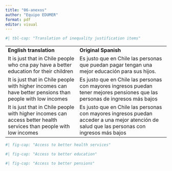 ```yaml
---
title: "06-anexos"
author: "Equipo EDUMER"
format: pdf
editor: visual
---
```


```r
#| tbl-cap: "Translation of inequality justification items"
```

|                                                                                                                    |                                                                                                                                              |
|--------------------------------------------------------------------------------------------------------------------|----------------------------------------------------------------------------------------------------------------------------------------------|
| **English translation**                                                                                            | **Original Spanish**                                                                                                                         |
| It is just that in Chile people who cna pay have a better education for their children                             | Es justo que en Chile las personas que puedan pagar tengan una mejor educación para sus hijos.                                               |
| It is just that in Chile people with higher incomes can have better pensions than people with low incomes          | Es justo que en Chile las personas con mayores ingresos puedan tener mejores pensiones que las personas de ingresos más bajos                |
| It is just that in Chile people with higher incomes can access better health services than people with low incomes | Es justo que en Chile las personas con mayores ingresos puedan acceder a una mejor atención de salud que las personas con ingresos más bajos |

```r
#| fig-cap: "Access to better health services"
```

```r
#| fig-cap: "Access to better education"
```

```r
#| fig-cap: "Access to better pensions"
```
